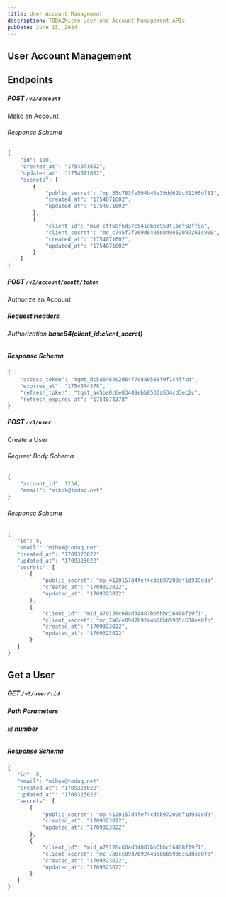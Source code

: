 ```yaml
---
title: User Account Management
description: TODAQMicro User and Account Management APIs
pubDate: June 15, 2024
---
```


## User Account Management

## Endpoints

##### **POST** `/v2/account`

Make an Account

###### Response Schema

```javascript
{
    "id": 110,
    "created_at": "1754071602",
    "updated_at": "1754071602",
    "secrets": [
        {
            "public_secret": "mp_35c783fe504b43e39dd62bc31295df81",
            "created_at": "1754071602",
            "updated_at": "1754071602"
        },
        {
            "client_id": "mid_cff68f6d37c541dbbc953f1bcf58ff5a",
            "client_secret": "mc_c745f7f269d64966849e52097261c900",
            "created_at": "1754071602",
            "updated_at": "1754071602"
        }
    ]
}
```

##### **POST** `/v2/account/oauth/token`

Authorize an Account

##### Request Headers

###### Authorization ***base64(client_id:client_secret)***

##### Response Schema

```javascript
{
    "access_token": "tqmt_dc5a6464e2d6477c8a0588f9f1c4f7cd",
    "expires_at": "1754074378",
    "refresh_token": "tqmt_a45ba0c6e03449ebb0530a534cd3ec2c",
    "refresh_expires_at": "1754074378"
}
```

##### **POST** `/v3/user`

Create a User

###### Request Body Schema

```javascript
{
    "account_id": 1234,
    "email": "mihok@todaq.net"
}
```

###### Response Schema

```javascript
{
   "id": 8,
   "email": "mihok@todaq.net",
   "created_at": "1709323022",
   "updated_at": "1709323022",
   "secrets": [
       {
           "public_secret": "mp_4120157d4fef4cddb97209df1d930cda",
           "created_at": "1709323022",
           "updated_at": "1709323022"
       },
       {
           "client_id": "mid_a79128c68ad34887bb6bbc16488f19f1",
           "client_secret": "mc_7a0ce09d7b9244b68bb5935c638ee0fb",
           "created_at": "1709323022",
           "updated_at": "1709323022"
       }
   ]
}
```

## Get a User
##### **GET** `/v3/user/:id`

##### Path Parameters

###### id ***number***

##### Response Schema

```javascript
{
   "id": 8,
   "email": "mihok@todaq.net",
   "created_at": "1709323022",
   "updated_at": "1709323022",
   "secrets": [
       {
           "public_secret": "mp_4120157d4fef4cddb97209df1d930cda",
           "created_at": "1709323022",
           "updated_at": "1709323022"
       },
       {
           "client_id": "mid_a79128c68ad34887bb6bbc16488f19f1",
           "client_secret": "mc_7a0ce09d7b9244b68bb5935c638ee0fb",
           "created_at": "1709323022",
           "updated_at": "1709323022"
       }
   ]
}
```